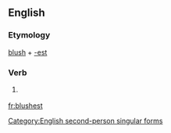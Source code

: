 ==English==

===Etymology===
[[blush]] + [[-est]]

===Verb===
{{en-verb form}}

# {{context|archaic|lang=en}} {{form of|Second-person singular simple present form|blush|lang=en}}

[[Category:English second-person singular forms]]

[[fr:blushest]]